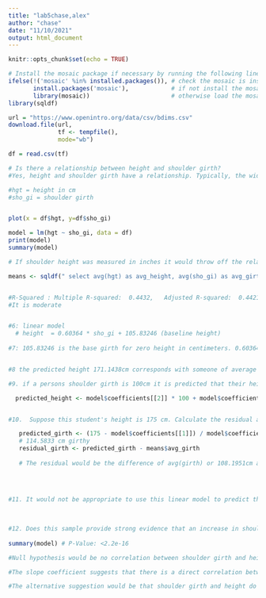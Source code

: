 ---
title: "lab5chase,alex"
author: "chase"
date: "11/10/2021"
output: html_document
---

```{r setup, include=FALSE}
knitr::opts_chunk$set(echo = TRUE)
```

```{r}
# Install the mosaic package if necessary by running the following line
ifelse(!('mosaic' %in% installed.packages()), # check the mosaic is installed
       install.packages('mosaic'),            # if not install the mosaic package
       library(mosaic))                       # otherwise load the mosaic package 
library(sqldf)
```

```{r}
url = "https://www.openintro.org/data/csv/bdims.csv"
download.file(url,
              tf <- tempfile(), 
              mode="wb")

df = read.csv(tf)
```

```{r}
# Is there a relationship between height and shoulder girth?
#Yes, height and shoulder girth have a relationship. Typically, the wider the shoulders the taller the person.

#hgt = height in cm
#sho_gi = shoulder girth 


plot(x = df$hgt, y=df$sho_gi)

model = lm(hgt ~ sho_gi, data = df)
print(model)
summary(model)

# If shoulder height was measured in inches it would throw off the relationship because shoulder height is measured in centimeters. 

means <- sqldf(" select avg(hgt) as avg_height, avg(sho_gi) as avg_girth from df ")


#R-Squared : Multiple R-squared:  0.4432,	Adjusted R-squared:  0.4421 
#It is moderate


#6: linear model 
  # height  = 0.60364 * sho_gi + 105.83246 (baseline height)
  
#7: 105.83246 is the base girth for zero height in centimeters. 0.60364 is the number you add to every centimeter of height.


#8 the predicted height 171.1438cm corresponds with someone of average shoulder girth or 108.1951cm. (see means)

#9. if a persons shoulder girth is 100cm it is predicted that their height would be 166.195cm tall

  predicted_height <- model$coefficients[[2]] * 100 + model$coefficients[[1]]


#10.  Suppose this student's height is 175 cm. Calculate the residual and provide an interpretation of this value.

   predicted_girth <- (175 - model$coefficients[[1]]) / model$coefficients[[2]] 
   # 114.5833 cm girthy
   residual_girth <- predicted_girth - means$avg_girth
   
   # The residual would be the difference of avg(girth) or 108.1951cm and 114.5833cms. Otherwise known as, 6.388222cm. I interpret this person to be girthier than average... 
   
   
   

#11. It would not be appropriate to use this linear model to predict the height of a child because it is tailored to adults and 60cm isn't depicted on the model. 
   
   

#12. Does this sample provide strong evidence that an increase in shoulder girth is associated with an increase in height? State the null and alternative hypotheses, report the p-value, and state your conclusion.
   
summary(model) # P-Value: <2.2e-16

#Null hypothesis would be no correlation between shoulder girth and height. 

#The slope coefficient suggests that there is a direct correlation between height and girth. # 0.6 represents a moderate relationship. The significant level also indicates a 3 which, i believe is high. The probability of this event occurring is extremely rare, which further indicates that this occurrence is not a statistical anomaly and rather a trend. 

#The alternative suggestion would be that shoulder girth and height do not have a direct correlation because of the lack of probability or the <2e-16 Pr(>|t|) value. Meaning that it could be interpreted as something that is not adequately reproducible.  
   
   
```
